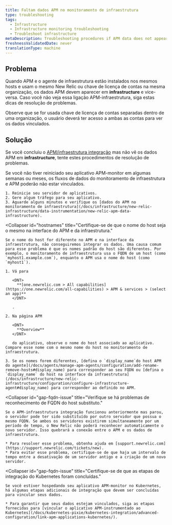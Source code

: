 ```yaml
---
title: Faltam dados APM no monitoramento de infraestrutura
type: troubleshooting
tags:
  - Infrastructure
  - Infrastructure monitoring troubleshooting
  - Troubleshoot infrastructure
metaDescription: Troubleshooting procedures if APM data does not appear in your infrastructure monitoring UI in New Relic.
freshnessValidatedDate: never
translationType: machine
---
```


## Problema

Quando APM e o agente de infraestrutura estão instalados nos mesmos hosts e usam o mesmo New Relic <InlinePopover type="licenseKey"/>ou chave de licença de contas na mesma organização, os dados APM devem aparecer em <DNT>**infrastructure**</DNT> e vice-versa. Caso você não veja essa ligação APM-infraestrutura, siga estas dicas de resolução de problemas.

Observe que se for usada chave de licença de contas separadas dentro de uma organização, o usuário deverá ter acesso a ambas as contas para ver os dados vinculados.

## Solução

Se você concluiu o [APM/infraestrutura integração](/docs/infrastructure/new-relic-infrastructure/data-instrumentation/new-relic-apm-data-infrastructure) mas não vê os dados APM em <DNT>**infrastructure**</DNT>, tente estes procedimentos de resolução de problemas.

<CollapserGroup>
  <Collapser
    id="restart-app-server"
    title="Reinicie o servidor de aplicativos."
  >
    Se você não tiver reiniciado seu aplicativo APM-monitor em algumas semanas ou meses, os fluxos de dados do monitoramento de infraestrutura e APM poderão não estar vinculados.

    1. Reinicie seu servidor de aplicativos.
    2. Gere algum tráfego para seu aplicativo.
    3. Aguarde alguns minutos e verifique os [dados do APM no monitoramento de infraestrutura](/docs/infrastructure/new-relic-infrastructure/data-instrumentation/new-relic-apm-data-infrastructure).
  </Collapser>

  <Collapser
    id="hostnames"
    title="Certifique-se de que o nome do host seja o mesmo na interface do APM e da infraestrutura."
  >
    Se o nome do host for diferente no APM e na interface da infraestrutura, não conseguiremos integrar os dados. Uma causa comum para esse problema é que os nomes padrão do host são diferentes. Por exemplo, o monitoramento de infraestrutura usa o FQDN de um host (como `myhost1.example.com`), enquanto o APM usa o nome do host (como `myhost1`).

    1. Vá para

       <DNT>
         **[one.newrelic.com > All capabilities](https://one.newrelic.com/all-capabilities) > APM & services > (select an app)**
       </DNT>

       .

    2. Na página APM

       <DNT>
         **Overview**
       </DNT>

       do aplicativo, observe o nome do host associado ao aplicativo. Compare esse nome com o mesmo nome do host no monitoramento de infraestrutura.

    3. Se os nomes forem diferentes, [defina o `display_name`do host APM do agente](/docs/agents/manage-apm-agents/configuration/add-rename-remove-hosts#display_name) para corresponder ao seu FQDN ou [defina o `display_name` do host na interface da infraestrutura](/docs/infrastructure/new-relic-infrastructure/configuration/configure-infrastructure-agent#display_name) para corresponder ao definido no APM.
  </Collapser>

  <Collapser
    id="gap-fqdn-issue"
    title="Verifique se há problemas de reconhecimento de FQDN do host substituto."
  >
    Se o APM-infraestrutura integração funcionou anteriormente mas parou, o servidor pode ter sido substituído por outro servidor que possua o mesmo FQDN. Se ambos os servidores existirem simultaneamente por um período de tempo, o New Relic não poderá reconhecer automaticamente o novo servidor. Isso quebrará a conexão entre o APM e os dados de infraestrutura.

    * Para resolver esse problema, obtenha ajuda em [support.newrelic.com](https://support.newrelic.com/tickets/new).
    * Para evitar esse problema, certifique-se de que haja um intervalo de tempo entre a desativação de um servidor antigo e a criação de um novo servidor.
  </Collapser>

  <Collapser
    id="gap-fqdn-issue"
    title="Certifique-se de que as etapas de integração do Kubernetes foram concluídas."
  >
    Se você estiver hospedando seu aplicativo APM-monitor no Kubernetes, há algumas etapas adicionais de integração que devem ser concluídas para vincular seus dados.

    * Para garantir que seus dados estejam vinculados, siga as etapas fornecidas para [vincular o aplicativo APM-instrumentado ao Kubernetes](/docs/kubernetes-pixie/kubernetes-integration/advanced-configuration/link-apm-applications-kubernetes/).
  </Collapser>
</CollapserGroup>
